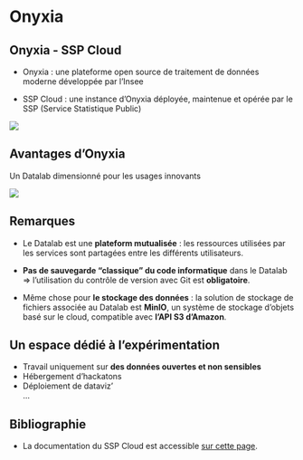 # Onyxia {.backgroundTitre}

## Onyxia - SSP Cloud

- Onyxia : une plateforme open source de traitement de données moderne développée par l'Insee  

- SSP Cloud : une instance d'Onyxia déployée, maintenue et opérée par le SSP (Service Statistique Public)

![](img/onyxia_intro.png){fig-align="center"}

## Avantages d'Onyxia

Un Datalab dimensionné pour les usages innovants

![](img/avantages_onyxia.png){fig-align="center"}

## Remarques 

- Le Datalab est une **plateform mutualisée** :  les ressources utilisées par les services sont partagées entre les différents utilisateurs.  

- **Pas de sauvegarde "classique" du code informatique** dans le Datalab => l'utilisation du contrôle de version avec Git est **obligatoire**.  

- Même chose pour **le stockage des données** : la solution de stockage de fichiers associée au Datalab est **MinIO**, un système de stockage d’objets basé sur le cloud, compatible avec **l’API S3 d’Amazon**. 



## Un espace dédié à l'expérimentation

- Travail uniquement sur **des données ouvertes et non sensibles**  
- Hébergement d'hackatons  
- Déploiement de dataviz'  
...

## Bibliographie

- La documentation du SSP Cloud est accessible [sur cette page](https://docs.sspcloud.fr/).